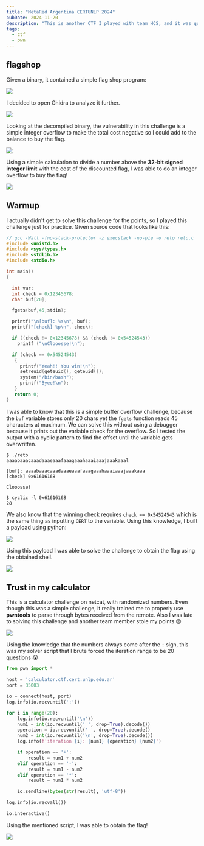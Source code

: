 ```yaml
---
title: "MetaRed Argentina CERTUNLP 2024"
pubDate: 2024-11-20
description: "This is another CTF I played with team HCS, and it was quite a learning experience for my binary exploitation journey, even though I solved more misc challenges related to Pokemon (yes, I am a huge Pokemon fan)"
tags:
  - ctf
  - pwn
---
```



## flagshop

<PostFileDownload name="2024-metared-flagshop.zip" />

Given a binary, it contained a simple flag shop program:

![](../../images/2024/metared-1.png)

I decided to open Ghidra to analyze it further.

![](../../images/2024/metared-2.png)

Looking at the decompiled binary, the vulnerability in this challenge is a simple integer overflow to make the total cost negative so I could add to the balance to buy the flag.

![](../../images/2024/metared-3.png)

Using a simple calculation to divide a number above the **32-bit signed integer limit** with the cost of the discounted flag, I was able to do an integer overflow to buy the flag!

![](../../images/2024/metared-4.png)

## Warmup

<PostFileDownload name="2024-metared-warmup.zip" />

I actually didn't get to solve this challenge for the points, so I played this challenge just for practice. Given source code that looks like this:

```c
// gcc -Wall -fno-stack-protector -z execstack -no-pie -o reto reto.c
#include <unistd.h>
#include <sys/types.h>
#include <stdlib.h>
#include <stdio.h>

int main()
{

  int var;
  int check = 0x12345678;
  char buf[20];

  fgets(buf,45,stdin);

  printf("\n[buf]: %s\n", buf);
  printf("[check] %p\n", check);

  if ((check != 0x12345678) && (check != 0x54524543))
    printf ("\nClooosse!\n");

  if (check == 0x54524543)
   {
     printf("Yeah!! You win!\n");
     setreuid(geteuid(), geteuid());
     system("/bin/bash");
     printf("Byee!\n");
   }
   return 0;
}
```

I was able to know that this is a simple buffer overflow challenge, because the `buf` variable stores only 20 chars yet the `fgets` function reads 45 characters at maximum. We can solve this without using a debugger because it prints out the variable check for the overflow. So I tested the output with a cyclic pattern to find the offset until the variable gets overwritten.

```
$ ./reto
aaaabaaacaaadaaaeaaafaaagaaahaaaiaaajaaakaaal

[buf]: aaaabaaacaaadaaaeaaafaaagaaahaaaiaaajaaakaaa
[check] 0x61616168

Clooosse!

$ cyclic -l 0x61616168
28
```

We also know that the winning check requires `check == 0x54524543` which is the same thing as inputting `CERT` to the variable. Using this knowledge, I built a payload using python:

![](../../images/2024/metared-5.png)

Using this payload I was able to solve the challenge to obtain the flag using the obtained shell.

![](../../images/2024/metared-6.png)

## Trust in my calculator

This is a calculator challenge on netcat, with randomized numbers. Even though this was a simple challenge, it really trained me to properly use **pwntools** to parse through bytes received from the remote. Also I was late to solving this challenge and another team member stole my points :angry:

![](../../images/2024/metared-7.png)

Using the knowledge that the numbers always come after the `:` sign, this was my solver script that I brute forced the iteration range to be 20 questions :sob:

```python
from pwn import *

host = 'calculator.ctf.cert.unlp.edu.ar'
port = 35003

io = connect(host, port)
log.info(io.recvuntil(':'))

for i in range(20):
    log.info(io.recvuntil('\n'))
    num1 = int(io.recvuntil(' ', drop=True).decode())
    operation = io.recvuntil(' ', drop=True).decode()
    num2 = int(io.recvuntil('\n', drop=True).decode())
    log.info(f'iteration {i}: {num1} {operation} {num2}')

    if operation == '+':
        result = num1 + num2
    elif operation == '-':
        result = num1 - num2
    elif operation == '*':
        result = num1 * num2

    io.sendline(bytes(str(result), 'utf-8'))

log.info(io.recvall())

io.interactive()
```

Using the mentioned script, I was able to obtain the flag!

![](../../images/2024/metared-8.png)
